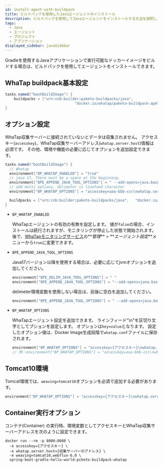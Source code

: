 ```yaml
---
id: install-agent-with-buildpack
title: ビルドパックを使用したJavaエージェントのインストール
description: ビルドパックを使用してJavaエージェントをインストールする方法を説明します。
tags:
  - Java
  - エージェント
  - プロジェクト
  - アプリケーション
displayed_sidebar: javaSidebar
---
```


Gradleを使用するJavaアプリケーションで実行可能なドッカーイメージをビルドする場合は、ビルドパックを使用してエージェントをインストールできます。 

## WhaTap buildpack基本設定

```java title='build.gradle'
tasks.named("bootBuildImage") {
	buildpacks = ["urn:cnb:builder:paketo-buildpacks/java",	
								"docker.io/whatap/paketo-buildpack-apm"]
}
```

## オプション設定

WhaTap収集サーバーに接続されていないとデータは収集されません。 アクセスキー(`accesskey`)、WhaTap収集サーバーアドレス(`whatap.server.host`)情報は必須です。 その他、環境や機能の必要に応じてオプションを追加設定できます。

```java title='build.gradle'
tasks.named("bootBuildImage") {
  // Whatap 
  environment["BP_WHATAP_ENABLED"] = "true"
  // java 17, There must be a space at the beginning.
  environment["BPE_APPEND_JAVA_TOOL_OPTIONS"] = " --add-opens=java.base/java.lang=ALL-UNNAMED "
  // add multi options, delimeter is linefeed character
  environment["BP_WHATAP_OPTIONS"] = "accesskey=aaa-bbb-ccc\nwhatap.server.host=1.1.1.1/2.2.2.2"

  buildpacks = ["urn:cnb:builder:paketo-buildpacks/java",	"docker.io/whatap/paketo-buildpack-apm"]
}
```

-   `BP_WHATAP_ENABLED`

    WhaTapエージェントの有効の有無を設定します。 値が`false`の場合、インストールは続行されますが、モニタリングが停止した状態で開始されます。 後で、[WhaTapモニタリングサービス](https://service.whatap.io)の**_管理_** > **_エージェント設定_**メニューから`true`に変更できます。

-   `BPE_APPEND_JAVA_TOOL_OPTIONS`

    Java17バージョン以降を使用する場合は、必要に応じてjvmオプションを追加してください。

    ```java
    environment["BPE_DELIM_JAVA_TOOL_OPTIONS"] = " "
    environment["BPE_APPEND_JAVA_TOOL_OPTIONS"] = "--add-opens=java.base/java.lang=ALL-UNNAMED"
    ```

    delimeter環境変数を使用しない場合は、前後に空白を追加してください。

    ```java
    environment["BPE_APPEND_JAVA_TOOL_OPTIONS"] = " --add-opens=java.base/java.lang=ALL-UNNAMED "
    ```

-   `BP_WHATAP_OPTIONS`

    WhaTapエージェント設定を追加できます。 ラインフィード"\\n"を区切り文字としてプションを設定します。 オプションは`key=value`となります。 設定したオプション値は、Docker Image生成段階で`whatap.conf`ファイルに保存されます。 

    ```java
    environment["BP_WHATAP_OPTIONS"] = "accesskey={アクセスキー}\nwhatap.server.host={収集サーバーアドレス}"
    // 例：environment["BP_WHATAP_OPTIONS"] = "accesskey=aaa-bbb-ccc\nwhatap.server.host=1.1.1.1/2.2.2.2"
    ```

## Tomcat10環境

Tomcat環境では、`weaving=tomcat10`オプションを必須で追加する必要があります。

```java
environment["BP_WHATAP_OPTIONS"] = "accesskey={アクセスキー}\nwhatap.server.host={収集サーバーアドレス}\nweaving=tomcat10"
```

## Container実行オプション

コンテナ(Container) の実行時、環境変数としてアクセスキーとWhaTap収集サーバーアドレスを次のように設定できます。

```docker
docker run --rm -p 8080:8080 \
  -e accesskey={アクセスキー} \
  -e whatap.server.host={収集サーバーのアドレス} \
  -e weaving=tomcat10,webflux-6.0 \
  spring-boot-gradle-hello-world-pcketo-buildpack-whatap
```
